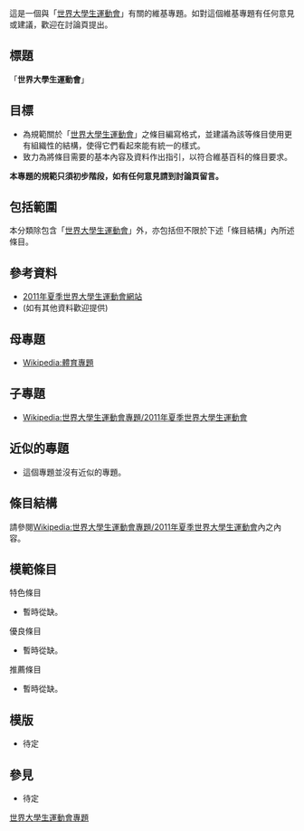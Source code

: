 {{维基专题状态|defunct}}

這是一個與「[[世界大學生運動會|世界大學生運動會]]」有關的維基專題。如對這個維基專題有任何意見或建議，歡迎在討論頁提出。

{{TOCright}}

==標題==
「'''世界大學生運動會'''」

==目標==
*為規範關於「[[世界大學生運動會|世界大學生運動會]]」之條目編寫格式，並建議為該等條目使用更有組織性的結構，使得它們看起來能有統一的樣式。
*致力為將條目需要的基本內容及資料作出指引，以符合維基百科的條目要求。

'''本專題的規範只須初步階段，如有任何意見請到討論頁留言。'''

==包括範圍==
本分類除包含「[[世界大學生運動會|世界大學生運動會]]」外，亦包括但不限於下述「條目結構」內所述條目。

==參考資料==
*[http://www.sz2011.org/ 2011年夏季世界大學生運動會網站]
*(如有其他資料歡迎提供)

==母專題==
*[[Wikipedia:體育專題|Wikipedia:體育專題]]

==子專題==
*[[Wikipedia:世界大學生運動會專題/2011年夏季世界大學生運動會|Wikipedia:世界大學生運動會專題/2011年夏季世界大學生運動會]]

==近似的專題==
*這個專題並沒有近似的專題。

==條目結構==
請參閱[[Wikipedia:世界大學生運動會專題/2011年夏季世界大學生運動會|Wikipedia:世界大學生運動會專題/2011年夏季世界大學生運動會]]內之內容。

==模範條目==
;特色條目
*暫時從缺。

;優良條目
*暫時從缺。

;推薦條目
*暫時從缺。

==模版==
*待定

==參見==
*待定

{{WikiProject Footer}}
[[Category:世界大學生運動會專題|]]
